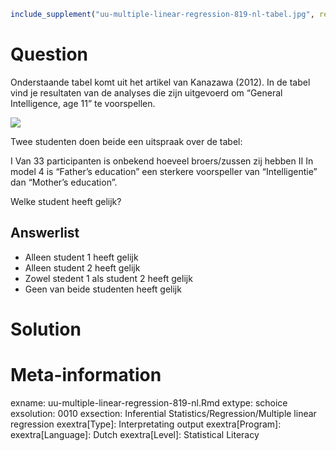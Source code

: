 ```{r, echo = FALSE, results = "hide"}
include_supplement("uu-multiple-linear-regression-819-nl-tabel.jpg", recursive = TRUE)
```
Question
========
Onderstaande tabel komt uit het artikel van Kanazawa (2012). In de tabel vind je resultaten van de analyses die zijn uitgevoerd om "General Intelligence, age 11" te voorspellen. 

![](uu-multiple-linear-regression-819-nl-tabel.jpg)

Twee studenten doen beide een uitspraak over de tabel:

I Van 33 participanten is onbekend hoeveel broers/zussen zij hebben
II In model 4 is "Father's education" een sterkere voorspeller van "Intelligentie" dan "Mother's education".

Welke student heeft gelijk?

Answerlist
----------
* Alleen student 1 heeft gelijk
* Alleen student 2 heeft gelijk
* Zowel stedent 1 als student 2 heeft gelijk
* Geen van beide studenten heeft gelijk


Solution
========



Meta-information
================
exname: uu-multiple-linear-regression-819-nl.Rmd
extype: schoice
exsolution: 0010
exsection: Inferential Statistics/Regression/Multiple linear regression
exextra[Type]: Interpretating output
exextra[Program]: 
exextra[Language]: Dutch
exextra[Level]: Statistical Literacy